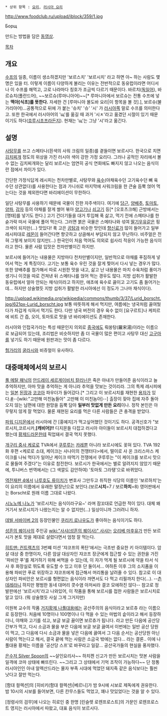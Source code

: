  * 상위 항목 : [[요리]], [[러시아 요리]]

http://www.foodclub.ru/upload/iblock/359/1.jpg

Борщ

{{{#!html
<embed src="http://www.youtube.com/v/0sMKeNy-L0g?&amp;vq=hd1080&hl=ko_KR" type="application/x-shockwave-flash" width="550" height="360" allowscriptaccess="always" allowfullscreen="true"></embed>
}}}
만드는 방법을 담은 [[동영상]].

[[목차]]

== 개요 ==
[[수프]]의 일종, 이름이 생소하겠지만 '보르스치' '보르시치' 라고 하면 아~ 하는 사람도 몇 명은 있을 터. 이렇게 이름이 다양하게 불리는 이유는 전반적으로 동유럽이라면 어디서나 이 수프를 해먹고, 고로 나라마다 칭호가 조금씩 다르기 때문이다. 바르치([[독일어]]), 바르슈치(폴란드어), ~~보르슈(루마니아어)~~[* 루마니아에서 보르슈는 전통 수프에 넣는 '''맥아[식초]를 뜻한다.''' 자세한 건 [루마니아 몰도바 요리|이 항목을 볼 것].], 보르슈(불가리아어)...공통적으로 뒤에 가 붙는 '슈치' '슈' '시' 가 [[러시아]]쪽 말로 수프를 의미한다고. 또한 한국에서 러시아어의 'щ'를 옮길 때 과거 '시ㅊ'라고 옮겼던 시절이 있기 때문이기도 하다([[흐루시초프]]라든지). 현재는 'щ'는 그냥 '시'라고 옮긴다.

== 설명 ==
[[사탕무]]를 쓰고 스메타나(흰색의 사워 크림의 일종)를 곁들이면 보르시다. 한국으로 치면 [[김치찌개]] 정도의 위상을 가진 러시아 색이 강한 가정 요리다. 그러나 공적인 자리에서 볼 수 없는 김치찌개와는 달리 보르시는 엄연히 공식 연회에도 빠지지 않고 나오는 음식이란 점에서 차이가 있다.

간단한 가정식답게 레시피는 천차만별로, 사탕무와 [[육수]](야채육수던 고기육수던 뼈 육수던 상관없다)를 사용한다는 점과 가니쉬로 마지막에 사워크림을 한 큰술 듬뿍 얹어 먹는다는 것을 제외한다면 바리에이션이 무한하다.

일단 사탕무를 사용하기 때문에 국물이 진한 자주색이다. 여기에 [[당근]], [[양배추]], [[토마토]], [[양파]], [[감자]] 등의 야채를 잘게 썰어 볶아 [[양고기]]나 [[쇠고기]] 등[* [오호츠크해] 근방에서는 [명태]를 넣기도 한다.] 고기 건더기들을 대거 투입해 푹 삶고, 먹기 전에 스메타나를 한 숟가락 떠서 국물에 풀어 먹는다. 그러면 붉은 국물은 스메타나와 섞여 [[딸기우유]]같은 핑크색이 되지만(…) 맛있다! 푹 고은 [[곰탕]]과 비슷한 맛인데 [[향신료]]가 많이 들어가고 일부 레시피대로 [[레몬]]이 들어간다면 향긋하고 상큼해서 부담되지 않고 무난하다. 비주얼은 전혀 그렇게 보이지 않지만(...) 한국인이 처음 먹어도 의외로 쉽사리 적응이 가능한 음식이라고 한다. 물론 사람 입맛은 천차만별이긴 하지만.

보르시에 들어가는 내용물은 지방마다 천차만별이지만, 일반적으로 야채를 푸짐하게 넣어서 먹는 게 특징이다. 고기는 보통 육수 우린 것을 잘게 찢어서 다시 넣는 경우가 많다. 또한 양배추를 첨가해서 따로 시원한 맛을 내고, 삶고 난 내용물은 마치 수육처럼 풍미가 생기니 이것을 따로 건져낸 뒤 스메타나를 얹어 먹는 경우도 많다. 지방 섭취가 활발한 동유럽에서 얼마 안되는 채식(이라고 하지만, 애초에 육수로 끓이고 고기도 좀 들어가는데... 하지만 상술했듯 지방 섭취가 활발한 러시아에선 이 정도가 그나마 채식이다).

http://upload.wikimedia.org/wikipedia/commons/thumb/3/37/Lurid_borscht.jpg/621px-Lurid_borscht.jpg 보통 따뜻하게 해서 먹지만, 여름에는 냉국처럼 끓여뒀다가 차갑게 식혀서 먹기도 한다. 다만 냉국 버전의 경우 육수 없이 [요구르트]나 케피르에 비트 간 즙, 오이, 토마토로 맛을 낸 바리에이션도 존재한다.

러시아와 인접국가라는 특성 때문인지 의외로 [[중국]]에도 뤄쑹탕(羅宋湯)이라는 이름으로 보급되어 있는데, 조리법은 비슷하지만 좀 더 국물이 많은 편이고 사탕무 대신 [[고구마]]를 넣기도 하기 때문에 원판과는 맛이 좀 다르다.

[[헝가리]]의 [[굴라시]]와 비쥬얼이 유사하다.

== 대중매체에서의 보르시 ==
[[풀 메탈 패닉]]의 [[안드레이 세르게이비치 칼리닌]]은 죽은 아내가 만들어준 음식이라고 늘 추억하지만, 아마 맛을 추억하는 게 아니라 추억을 맛보는 것이리라. 그의 특제 레시피에는 [[일본]] [[된장]]과 [[코코아]] 파우더가 들어갔다.[* 그리고 이 보르시치를 재현한 [[용자]]가 있다.[http://www.nicovideo.jp/watch/sm9171730 #]--[wiki:"고만해 미친놈들아" 고만해 이 미친놈아]--] 출장이 잦아 집에 자주 돌아오지 않는 남편에 대한 원망을 듬뿍 담아 '''일부러 맛없게 만든 요리'''이나. 정작 본인은 아무렇지 않게 잘 먹었다. 물론 재현된 요리를 먹은 다른 사람들은 큰 충격을 받았다.

[[파워 디지몬]]에서 러시아에 간 [홍예지]가 먹고싶어했던 것이기도 하다. 공격신호가 "보르시치,코르시카,'''[캐비어]!!''' 디지몬들 다잡고 러시아 아이들이 보르시치 대접하겠다고 했는데 [[황제드라몬]]한테 픽업돼서 결국 먹지 못했다.

[[개구리 중사 케로로]] TVA에서 [[쿠루루]]는 [[카레]]뿐 아니라 보르시에도 꽂혀 있다. TVA 192화 후편 <케로로 소대, 케이크는 사나이의 전쟁터다>에서, 떨이로 사 온 크리스마스 케이크를 나눠 먹다가 일어난 케이크 따먹기 전쟁에서 쿠루루는 "이 케이크를 보르시 맛으로 물들여 주겠다"는 이유로 참전한다. 보르시가 한국에서는 별로 알려지지 않았기 때문에, 투니버스 번역에서는 (그 색깔도 감안하여) '토마토 그라탱'으로 바뀌었다.

[[역전재판 4]]에서 [[나루호도 류이치]]가 변호사 그만두고 취직한 식당의 이름인 '보르하치'는 이 요리의 이름에서 유래한 말장난으로 보인다.(보르'''시치'''=7 / 보르'''하치'''=8) 영어판에서는 Borscht로 원래 이름 그대로 나왔다.

[[시노노메 나노]]가 '보르시치는 음식이라구요~' 라며 잠꼬대로 언급한 적이 있다. 대체 왜 거기서 보르시치가 나왔는지는 알 수 없지만(...) 일상이니까 그러려니 하자.

[[데빌 서바이버 2]]의 등장인물인 [[쿠리키 로나우도]]가 좋아하는 음식이기도 하다.

[[성흔의 퀘이사]]의 주인공 [[wiki:"사샤(성흔의 퀘이사)" 사샤]]는 [[오리베 마후유]]가 만든 보르시가 본토 맛을 제대로 살렸다면서 엄청 잘 먹는다.

[[히트맨: 컨트랙츠]]의 3번쨰 미션 '쟈코프의 폭탄'에서는 극초반 중요한 키 아이템이다. 암살 대상 중 한명이자, 다른 암살 대상자인 쟈코프 장군에게 접근할 수 있는 권한을 가진 '파비안 푸'를 제거하기 위해 써먹을 수 있는데, 이 자가 먹게 될 보르시에 약을 타서 식사 후 화장실로 뛰도록 유도할 수 있고 이후 단 둘이서... 여하튼 이후 그의 소지품을 이용해 파비안 푸로 위장하고 쟈코프에게 접근해서 머리통을 날려줄 수 있다. 참고로 이 대상자인 파비안은 보르시를 형편없는 음식이라 까면서도 다 먹고 리필까지 한다(...). --[[츤데레]]라니 하지만 평범한 동네 대머리 콧수염 아저씨라 결코 모에하진 않다-- 참고로 정발판에선 '보르시치'라고 나와있어, 이 작품을 통해 보르시를 접한 사람들은 보르시치로 알고 있다. (뭐 상술했듯 사실 그게 그거지만)

이원복 교수의 작품 [[거지황제 나풀대용]]에는 공산주의의 음식이라고 보르츄 라는 이름으로 등장한다. 처음에 10명이나 100명이나 다 먹을 수 있는 마법의 솥이라고 해서 등장하더니, 야채와 고기를 섞고, 보글 보글 끓이면 보르츄가 됩니다. 라고 만든 다음에 공산당 간부가 먹고, 다시 소금과 물을 부은 다음에 보글 보글 끓여서 이번에는 일반 공산 당원이 먹고, 그 다음에 다시 소금과 물을 넣은 다음에 끓여서 그 다음 순서는 공산당원 아닌 사람이 먹는다고 해서, 결국 끝에 먹는 사람은 소금국 밖에는 없다... 라는 결론.. 이에 나풀대용 황제는 이름을 '공산당 스프'로 바꾸라고 일갈... 공산국가들의 현실을 풍자했다.

[[은수저 Silver Spoon]]의 ~~살인요리사~~ 하치켄 신고가 만든 보르시치는 맛본 사람을 일격에 코마 상태에 빠뜨린다. ~~그리고 그 상태에서 기억 조작이 가능하다~~ 단 정통 러시아인인 아내 알렉산드라는 물자 부족 시대에 먹었던 돼지죽 같은 음식보다는 훨씬 낫다고 잘만 먹는다.

[함대 컬렉션]의 [히비키(함대 컬렉션)|베르니]가 밤 9시에 시보로 제독에게 권유한다. 밤 10시의 시보를 들어보면, 다른 칸무스들도 먹었고, 꽤나 맛있었다는 것을 알 수 있다.

[정령사의 검무]에 나오는 히로인 중 한명 [린슬렛 로렌프로스트]의 가문인 로렌프로스트 영지는 러시아에서 따왔고, 대표 음식이 보르시다.
